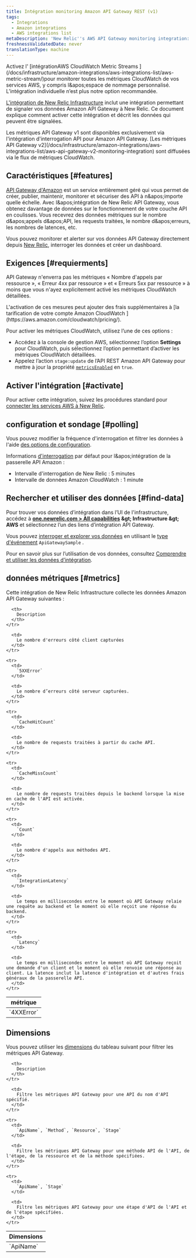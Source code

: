 ```yaml
---
title: Intégration monitoring Amazon API Gateway REST (v1)
tags:
  - Integrations
  - Amazon integrations
  - AWS integrations list
metaDescription: 'New Relic''s AWS API Gateway monitoring integration: what data it reports, and how to enable it.'
freshnessValidatedDate: never
translationType: machine
---
```


<Callout variant="important">
  Activez l' [intégrationAWS CloudWatch Metric Streams ](/docs/infrastructure/amazon-integrations/aws-integrations-list/aws-metric-stream/)pour monitorer toutes les métriques CloudWatch de vos services AWS, y compris l&amp;apos;espace de nommage personnalisé. L’intégration individuelle n’est plus notre option recommandée.
</Callout>

[L'intégration de New Relic Infrastructure](/docs/infrastructure/introduction-infra-monitoring) inclut une intégration permettant de signaler vos données Amazon API Gateway à New Relic. Ce document explique comment activer cette intégration et décrit les données qui peuvent être signalées.

<Callout variant="tip">
  Les métriques API Gateway v1 sont disponibles exclusivement via l'intégration d'interrogation API pour Amazon API Gateway. [Les métriques API Gateway v2](/docs/infrastructure/amazon-integrations/aws-integrations-list/aws-api-gateway-v2-monitoring-integration) sont diffusées via le flux de métriques CloudWatch.
</Callout>

## Caractéristiques [#features]

[API Gateway d'Amazon](https://aws.amazon.com/api-gateway/) est un service entièrement géré qui vous permet de créer, publier, maintenir, monitorer et sécuriser des API à n&amp;apos;importe quelle échelle. Avec l&amp;apos;intégration de New Relic API Gateway, vous obtenez davantage de données sur le fonctionnement de votre couche API en coulisses. Vous recevrez des données métriques sur le nombre d&amp;apos;appels d&amp;apos;API, les requests traitées, le nombre d&amp;apos;erreurs, les nombres de latences, etc.

Vous pouvez monitorer et alerter sur vos données API Gateway directement depuis [New Relic](/docs/infrastructure), interroger les données et créer un dashboard.

## Exigences [#requierments]

API Gateway n'enverra pas les métriques « Nombre d'appels par ressource », « Erreur 4xx par ressource » et « Erreurs 5xx par ressource » à moins que vous n'ayez explicitement activé les métriques CloudWatch détaillées.

<Callout variant="tip">
  L'activation de ces mesures peut ajouter des frais supplémentaires à [la tarification de votre compte Amazon CloudWatch ](https://aws.amazon.com/cloudwatch/pricing/).
</Callout>

Pour activer les métriques CloudWatch, utilisez l’une de ces options :

* Accédez à la console de gestion AWS, sélectionnez l’option <DNT>**Settings**</DNT> pour CloudWatch, puis sélectionnez l’option permettant d’activer les métriques CloudWatch détaillées.
* Appelez l’action `stage:update` de l’API REST Amazon API Gateway pour mettre à jour la propriété [`metricsEnabled`](https://docs.aws.amazon.com/apigateway/api-reference/resource/stage/#metricsEnabled) en `true`.

## Activer l'intégration [#activate]

Pour activer cette intégration, suivez les procédures standard pour [connecter les services AWS à New Relic](/docs/infrastructure/infrastructure-integrations/getting-started/connect-aws-integrations-infrastructure).

## configuration et sondage [#polling]

Vous pouvez modifier la fréquence d'interrogation et filtrer les données à l'aide [des options de configuration](/docs/integrations/new-relic-integrations/getting-started/configure-polling-frequency-data-collection-cloud-integrations).

Informations [d'interrogation](/docs/infrastructure/amazon-integrations/aws-integrations-list/aws-polling-intervals-infrastructure-integrations) par défaut pour l&amp;apos;intégration de la passerelle API Amazon :

* Intervalle d'interrogation de New Relic : 5 minutes
* Intervalle de données Amazon CloudWatch : 1 minute

## Rechercher et utiliser des données [#find-data]

Pour trouver vos données d’intégration dans l’UI de l'infrastructure, accédez à <DNT>**[one.newrelic.com &gt; All capabilities](https://one.newrelic.com/all-capabilities) &amp;gt; Infrastructure &amp;gt; AWS**</DNT> et sélectionnez l’un des liens d’intégration API Gateway.

Vous pouvez [interroger et explorer vos données](/docs/using-new-relic/data/understand-data/query-new-relic-data) en utilisant le [type d'événement](/docs/data-apis/understand-data/new-relic-data-types/#event-data) `ApiGatewaySample` .

Pour en savoir plus sur l’utilisation de vos données, consultez [Comprendre et utiliser les données d’intégration](/docs/infrastructure/integrations/find-use-infrastructure-integration-data).

## données métriques [#metrics]

Cette intégration de New Relic Infrastructure collecte les données Amazon API Gateway suivantes :

<table>
  <thead>
    <tr>
      <th style={{ width: "260px" }}>
        métrique
      </th>

      <th>
        Description
      </th>
    </tr>
  </thead>

  <tbody>
    <tr>
      <td>
        `4XXError`
      </td>

      <td>
        Le nombre d'erreurs côté client capturées
      </td>
    </tr>

    <tr>
      <td>
        `5XXError`
      </td>

      <td>
        Le nombre d’erreurs côté serveur capturées.
      </td>
    </tr>

    <tr>
      <td>
        `CacheHitCount`
      </td>

      <td>
        Le nombre de requests traitées à partir du cache API.
      </td>
    </tr>

    <tr>
      <td>
        `CacheMissCount`
      </td>

      <td>
        Le nombre de requests traitées depuis le backend lorsque la mise en cache de l'API est activée.
      </td>
    </tr>

    <tr>
      <td>
        `Count`
      </td>

      <td>
        Le nombre d'appels aux méthodes API.
      </td>
    </tr>

    <tr>
      <td>
        `IntegrationLatency`
      </td>

      <td>
        Le temps en millisecondes entre le moment où API Gateway relaie une requête au backend et le moment où elle reçoit une réponse du backend.
      </td>
    </tr>

    <tr>
      <td>
        `Latency`
      </td>

      <td>
        Le temps en millisecondes entre le moment où API Gateway reçoit une demande d'un client et le moment où elle renvoie une réponse au client. La latence inclut la latence d'intégration et d'autres frais généraux de la passerelle API.
      </td>
    </tr>
  </tbody>
</table>

## Dimensions

Vous pouvez utiliser les [dimensions](http://docs.aws.amazon.com/AmazonCloudWatch/latest/APIReference/API_Dimension.html) du tableau suivant pour filtrer les métriques API Gateway.

<table>
  <thead>
    <tr>
      <th style={{ width: "285x" }}>
        Dimensions
      </th>

      <th>
        Description
      </th>
    </tr>
  </thead>

  <tbody>
    <tr>
      <td>
        `ApiName`
      </td>

      <td>
        Filtre les métriques API Gateway pour une API du nom d'API spécifié.
      </td>
    </tr>

    <tr>
      <td>
        `ApiName`, `Method`, `Resource`, `Stage`
      </td>

      <td>
        Filtre les métriques API Gateway pour une méthode API de l'API, de l'étape, de la ressource et de la méthode spécifiées.
      </td>
    </tr>

    <tr>
      <td>
        `ApiName`, `Stage`
      </td>

      <td>
        Filtre les métriques API Gateway pour une étape d'API de l'API et de l'étape spécifiées.
      </td>
    </tr>
  </tbody>
</table>